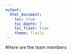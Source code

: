 ```yaml
---
output: 
  html_document:
    toc: true
    toc_depth: 2
    toc_float: true
    theme: flatly
---
```


#Here are the team members 